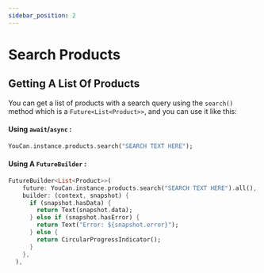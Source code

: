 ```yaml
---
sidebar_position: 2
---
```


# Search Products

## Getting A List Of Products

You can get a list of products with a search query using the `search()` method which is a `Future<List<Product>>`, and you can use it like this:

#### Using `await`/`async` :

```dart
YouCan.instance.products.search("SEARCH TEXT HERE");
```

#### Using A `FutureBuilder` :

```dart
FutureBuilder<List<Product>>(
    future: YouCan.instance.products.search("SEARCH TEXT HERE").all(),
    builder: (context, snapshot) {
      if (snapshot.hasData) {
        return Text(snapshot.data);
      } else if (snapshot.hasError) {
        return Text("Error: ${snapshot.error}");
      } else {
        return CircularProgressIndicator();
      }
    },
  ),

```
